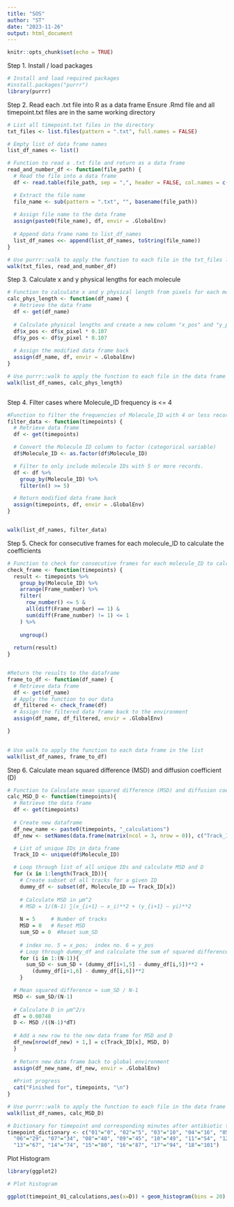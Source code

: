 ```yaml
---
title: "SOS"
author: "ST"
date: "2023-11-26"
output: html_document
---
```


```r
knitr::opts_chunk$set(echo = TRUE)
```


Step 1. Install / load packages
```r
# Install and load required packages
#install.packages("purrr")
library(purrr)
```

Step 2. Read each .txt file into R as a data frame 
Ensure .Rmd file and all timepoint.txt files are in the same working directory
```r

# List all timepoint.txt files in the directory
txt_files <- list.files(pattern = ".txt", full.names = FALSE)

# Empty list of data frame names
list_df_names <- list()

# Function to read a .txt file and return as a data frame
read_and_number_df <- function(file_path) {
  # Read the file into a data frame
  df <- read.table(file_path, sep = ",", header = FALSE, col.names = c("x_pixel", "y_pixel", "Frame_number", "Molecule_ID"))

  # Extract the file name
  file_name <- sub(pattern = ".txt", "", basename(file_path))
  
  # Assign file name to the data frame
  assign(paste0(file_name), df, envir = .GlobalEnv)
  
  # Append data frame name to list_df_names
  list_df_names <<- append(list_df_names, toString(file_name))
}

# Use purrr::walk to apply the function to each file in the txt_files list
walk(txt_files, read_and_number_df)


```

Step 3. Calculate x and y physical lengths for each molecule 

```r
# Function to calculate x and y physical length from pixels for each molecule 
calc_phys_length <- function(df_name) {
  # Retrieve the data frame
  df <- get(df_name)
  
  # Calculate physical lengths and create a new column "x_pos" and "y_pos"
  df$x_pos <- df$x_pixel * 0.107
  df$y_pos <- df$y_pixel * 0.107
  
  # Assign the modified data frame back
  assign(df_name, df, envir = .GlobalEnv)
}

# Use purrr::walk to apply the function to each file in the data frame list
walk(list_df_names, calc_phys_length)



```

Step 4. Filter cases where Molecule_ID frequency is <= 4 

```r

#Function to filter the frequencies of Molecule_ID with 4 or less records.
filter_data <- function(timepoints) {
  # Retrieve data frame
  df <- get(timepoints)

  # Convert the Molecule ID column to factor (categorical variable)
  df$Molecule_ID <- as.factor(df$Molecule_ID)

  # Filter to only include molecule IDs with 5 or more records.
  df <- df %>%
    group_by(Molecule_ID) %>%
    filter(n() >= 5)

  # Return modified data frame back
  assign(timepoints, df, envir = .GlobalEnv)
}


walk(list_df_names, filter_data)

```

Step 5. Check for consecutive frames for each molecule_ID to calculate the coefficients

```r

# Function to check for consecutive frames for each molecule_ID to calculate the coefficients
check_frame <- function(timepoints) {
  result <- timepoints %>%
    group_by(Molecule_ID) %>%
    arrange(Frame_number) %>%
    filter(
      row_number() <= 5 &
      all(diff(Frame_number) == 1) &
      sum(diff(Frame_number) != 1) <= 1
    ) %>%
    
    ungroup()
  
  return(result)
}


#Return the results to the dataframe
frame_to_df <- function(df_name) {
  # Retrieve data frame
  df <- get(df_name)
  # Apply the function to our data
  df_filtered <- check_frame(df)
  # Assign the filtered data frame back to the environment
  assign(df_name, df_filtered, envir = .GlobalEnv)

}

 
# Use walk to apply the function to each data frame in the list
walk(list_df_names, frame_to_df)


```

Step 6. Calculate mean squared difference (MSD) and diffusion coefficient (D)

```r
# Function to Calculate mean squared difference (MSD) and diffusion coefficient (D)
calc_MSD_D <- function(timepoints){
  # Retrieve the data frame
  df <- get(timepoints)
  
  # Create new dataframe
  df_new_name <- paste0(timepoints, "_calculations")
  df_new <- setNames(data.frame(matrix(ncol = 3, nrow = 0)), c("Track_ID", "MSD", "D"))

  # List of unique IDs in data frame
  Track_ID <- unique(df$Molecule_ID)

  # Loop through list of all unique IDs and calculate MSD and D
  for (x in 1:length(Track_ID)){
    # Create subset of all tracks for a given ID
    dummy_df <- subset(df, Molecule_ID == Track_ID[x])
  
    # Calculate MSD in μm^2
    # MSD = 1/(N-1) ∑(x_{i+1} – x_i)**2 + (y_{i+1} – yi)**2
  
    N = 5     # Number of tracks
    MSD = 0   # Reset MSD
    sum_SD = 0  #Reset sum_SD
  
    # index no. 5 = x_pos;  index no. 6 = y_pos
    # Loop through dummy_df and calculate the sum of squared difference
    for (i in 1:(N-1)){
      sum_SD <- sum_SD + (dummy_df[i+1,5] - dummy_df[i,5])**2 + 
        (dummy_df[i+1,6] - dummy_df[i,6])**2
    }

  # Mean squared difference = sum_SD / N-1
  MSD <- sum_SD/(N-1)
  
  # Calculate D in μm^2/s
  dT = 0.00748
  D <- MSD /((N-1)*dT)
  
  # Add a new row to the new data frame for MSD and D
  df_new[nrow(df_new) + 1,] = c(Track_ID[x], MSD, D)
  }
  
  # Return new data frame back to global environment
  assign(df_new_name, df_new, envir = .GlobalEnv)
  
  #Print progress 
  cat("Finished for", timepoints, "\n")
}

# Use purrr::walk to apply the function to each file in the data frame list
walk(list_df_names, calc_MSD_D)

```

```r
# Dictionary for timepoint and corresponding minutes after antibiotic treatment
timepoint_dictionary <- c("01"="0", "02"="5", "03"="10", "04"="16", "05"="22", 
  "06"="29", "07"="34", "08"="40", "09"="45", "10"="49", "11"="54", "12"="61", 
  "13"="67", "14"="74", "15"="80", "16"="87", "17"="94", "18"="101")
```

Plot Histogram

```r
library(ggplot2)

# Plot histogram

ggplot(timepoint_01_calculations,aes(x=D)) + geom_histogram(bins = 20) + labs(x = bquote('Diffusion Coefficient (D)' ~ (μm^2/s)), y = "Frequency", title = "LexA Movement After Antibiotic Treatment, t = 0 min") + theme_minimal()

```
